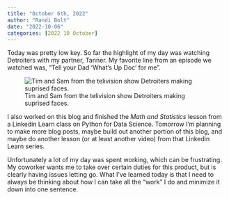 ```yaml
---
title: "October 6th, 2022"
author: "Randi Bolt"
date: "2022-10-06"
categories: [2022 10 October]
---
```


Today was pretty low key. So far the highlight of my day was watching Detroiters with my partner, Tanner. My favorite line from an episode we watched was, "Tell your Dad 'What's Up Doc' for me".

![Tim and Sam from the telivision show Detroiters making suprised faces.](detroiters.png)

I also worked on this blog and finished the *Math and Statistics* lesson from a Linkedin Learn class on Python for Data Science. Tomorrow I'm planning to make more blog posts, maybe build out another portion of this blog, and maybe do another lesson (or at least another video) from that Linkedin Learn series.

Unfortunately a lot of my day was spent working, which can be frustrating. My coworker wants me to take over certain duties for this product, but is clearly having issues letting go. What I've learned today is that I need to always be thinking about how I can take all the "work" I do and minimize it down into one sentence.
